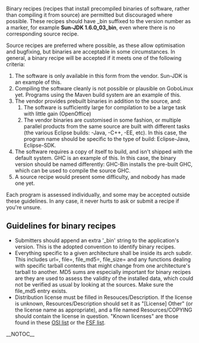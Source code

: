 Binary recipes (recipes that install precompiled binaries of software, rather than compiling it from source) are permitted but discouraged where possible. These recipes should have _bin suffixed to the version number as a marker, for example '''Sun-JDK 1.6.0_03_bin''', even where there is no corresponding source recipe.

Source recipes are preferred where possible, as these allow optimisation and bugfixing, but binaries are acceptable in some circumstances. In general, a binary recipe will be accepted if it meets one of the following criteria:
# The software is only available in this form from the vendor. Sun-JDK is an example of this.
# Compiling the software cleanly is not possible or plausible on GoboLinux yet. Programs using the Maven build system are an example of this.
# The vendor provides prebuilt binaries in addition to the source, and:
## The software is sufficiently large for compilation to be a large task with little gain (OpenOffice)
## The vendor binaries are customised in some fashion, or multiple parallel products from the same source are built with different tasks (the various Eclipse builds: -Java, -C++, -EE, etc). In this case, the program name should be specific to the type of build: Eclipse-Java, Eclipse-SDK.
# The software requires a copy of itself to build, and isn't shipped with the default system. GHC is an example of this. In this case, the binary version should be named differently: GHC-Bin installs the pre-built GHC, which can be used to compile the source GHC.
# A source recipe would present some difficulty, and nobody has made one yet.

Each program is assessed individually, and some may be accepted outside these guidelines. In any case, it never hurts to ask or submit a recipe if you're unsure.

==Guidelines for binary recipes==

* Submitters should append an extra '_bin' string to the application's version. This is the adopted convention to identify binary recipes.
* Everything specific to a given architecture shall be inside its arch subdir. This includes url=, file=, file_md5=, file_size= and any functions dealing with specific tarball contents that might change from one architecture's tarball to another. MD5 sums are especially important for binary recipes are they are used to assess the validity of the installed data, which could not be verified as usual by looking at the sources. Make sure the file_md5 entry exists.
* Distribution license must be filled in Resouces/Description. If the license is unknown, Resources/Description should set it as "[License] Other" (or the license name as appropriate), and a file named Resources/COPYING should contain the license in question. "Known licenses" are those found in these [http://www.opensource.org/licenses/alphabetical OSI list] or the [http://www.fsf.org/licensing/licenses/ FSF list].
__NOTOC__


